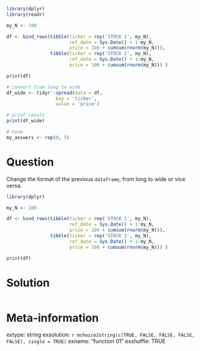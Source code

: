 ```r
library(dplyr)
library(readr)

my_N <- 100

df <- bind_rows(tibble(ticker = rep('STOCK 1', my_N),
                       ref_date = Sys.Date() + 1:my_N,
                       price = 100 + cumsum(rnorm(my_N))),
                tibble(ticker = rep('STOCK 2', my_N),
                       ref_date = Sys.Date() + 1:my_N,
                       price = 100 + cumsum(rnorm(my_N))) )

print(df)

# convert from long to wide
df_wide <- tidyr::spread(data = df, 
                  key = 'ticker',
                  value = 'price')

# print result
print(df_wide)
```

```r
# none
my_answers <- rep(0, 5)
```

Question
========

Change the format of the previous `dataframe`, from long to wide or vice versa.

```r
library(dplyr)

my_N <- 100

df <- bind_rows(tibble(ticker = rep('STOCK 1', my_N),
                       ref_date = Sys.Date() + 1:my_N,
                       price = 100 + cumsum(rnorm(my_N))),
                tibble(ticker = rep('STOCK 2', my_N),
                       ref_date = Sys.Date() + 1:my_N,
                       price = 100 + cumsum(rnorm(my_N))) )

print(df)
```



Solution
================

```r
```


Meta-information
================
extype: string
exsolution: `r mchoice2string(c(TRUE, FALSE, FALSE, FALSE, FALSE), single = TRUE)`
exname: "function 01"
exshuffle: TRUE

